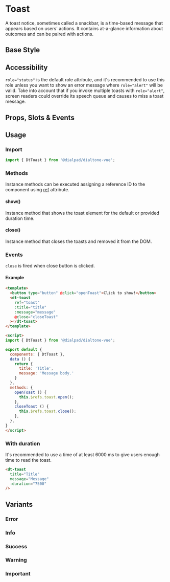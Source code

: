 
# Toast

<Subtitle>
  A toast notice, sometimes called a snackbar, is a time-based message that appears based on users' actions.
  It contains at-a-glance information about outcomes and can be paired with actions.
</Subtitle>

## Base Style

<Canvas>
  <Story id="elements-toast--default" />
</Canvas>

## Accessibility

`role="status"` is the default role attribute, and it's recommended to use this role unless you want to show an
error message where `role="alert"` will be valid. Take into account that if you invoke multiple toasts
with `role="alert"`, screen readers could override its speech queue and causes to miss a toast message.

## Props, Slots & Events

<ArgsTable of={DtToast} />

## Usage

### Import

```jsx
import { DtToast } from '@dialpad/dialtone-vue';
```

### Methods

Instance methods can be executed assigning a reference ID to the component using
[ref](https://v3.vuejs.org/guide/component-template-refs.html) attribute.

#### show()

Instance method that shows the toast element for the default or provided duration time.

#### close()

Instance method that closes the toasts and removed it from the DOM.

### Events

`close` is fired when close button is clicked.

#### Example

```html
<template>
  <button type="button" @click="openToast">Click to show!</button>
  <dt-toast
    ref="toast"
    :title="title"
    :message="message"
    @close="closeToast"
  ></dt-toast>
</template>

<script>
import { DtToast } from '@dialpad/dialtone-vue';

export default {
  components: { DtToast },
  data () {
    return {
      title: 'Title',
      message: 'Message body.'
    }
  },
  methods: {
    openToast () {
      this.$refs.toast.open();
    },
    closeToast () {
      this.$refs.toast.close();
    },
  },
}
</script>
```

### With duration

It's recommended to use a time of at least 6000 ms to give users enough time to read the toast.

```html
<dt-toast
  title="Title"
  message="Message"
  :duration="7500"
/>
```

## Variants

### Error

<Canvas>
  <Story id="elements-toast--error" />
</Canvas>

### Info

<Canvas>
  <Story id="elements-toast--info" />
</Canvas>

### Success

<Canvas>
  <Story id="elements-toast--success" />
</Canvas>

### Warning

<Canvas>
  <Story id="elements-toast--warning" />
</Canvas>

### Important

<Canvas>
  <Story id="elements-toast--important" />
</Canvas>
